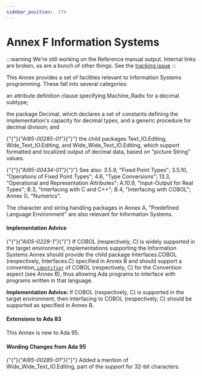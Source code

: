 ---
sidebar_position:  174
---

# Annex F Information Systems

:::warning
We're still working on the Reference manual output.  Internal links are broken,
as are a bunch of other things.
See the [tracking issue](https://github.com/ada-lang-io/ada-lang-io/issues/20)
:::


<p>This Annex provides a set of facilities relevant to Information Systems programming. These fall into several categories: </p>
<p>an attribute definition clause specifying Machine_Radix for a decimal subtype;</p>
<p>the package Decimal, which declares a set of constants defining the implementation's capacity for decimal types, and a generic procedure for decimal division; and</p>
<p>{"{"}<em>{"AI95-00285-01"}</em>{"}"} the child packages Text_IO.Editing, Wide_Text_IO.Editing, and Wide_Wide_Text_IO.Editing, which support formatted and localized output of decimal data, based on "picture String" values. </p>
<p>{"{"}<em>{"AI95-00434-01"}</em>{"}"} See also: 3.5.9, "Fixed Point Types"; 3.5.10, "Operations of Fixed Point Types"; 4.6, "Type Conversions"; 13.3, "Operational and Representation Attributes"; A.10.9, "Input-Output for Real Types"; B.3, "Interfacing with C and C++"; B.4, "Interfacing with COBOL"; Annex G, "Numerics".</p>
<p>The character and string handling packages in Annex A, "Predefined Language Environment" are also relevant for Information Systems. </p>

#### Implementation Advice

<p>{"{"}<em>{"AI05-0229-1"}</em>{"}"} If COBOL (respectively, C) is widely supported in the target environment, implementations supporting the Information Systems Annex should provide the child package Interfaces.COBOL (respectively, Interfaces.C) specified in Annex B and should support a <em>convention_</em><code><a href="./AA-2.3#S0002">identifier</a></code> of COBOL (respectively, C) for the Convention aspect (see Annex B), thus allowing Ada programs to interface with programs written in that language. </p>
<p><strong>Implementation Advice: </strong>If COBOL (respectively, C) is supported in the target environment, then interfacing to COBOL (respectively, C) should be supported as specified in Annex B.</p>

#### Extensions to Ada 83

<p>This Annex is new to Ada 95. </p>

#### Wording Changes from Ada 95

<p>{"{"}<em>{"AI95-00285-01"}</em>{"}"} Added a mention of Wide_Wide_Text_IO.Editing, part of the support for 32-bit characters. </p>
